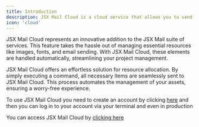 ```yaml
---
title: Introduction
description: JSX Mail Cloud is a cloud service that allows you to send emails using your own domain.
icon: 'cloud'
---
```


JSX Mail Cloud represents an innovative addition to the JSX Mail suite of services. This feature takes the hassle out of managing essential resources like images, fonts, and email sending. With JSX Mail Cloud, these elements are handled automatically, streamlining your project management.

JSX Mail Cloud offers an effortless solution for resource allocation. By simply executing a command, all necessary items are seamlessly sent to JSX Mail Cloud. This process automates the management of your assets, ensuring a worry-free experience.

To use JSX Mail Cloud you need to create an account by clicking [here](https://jsxmail.org/cloud/sign-up) and then you can log in to your account via your terminal and even in production

You can access JSX Mail Cloud by [clicking here](https://jsxmail.org/cloud/app)
